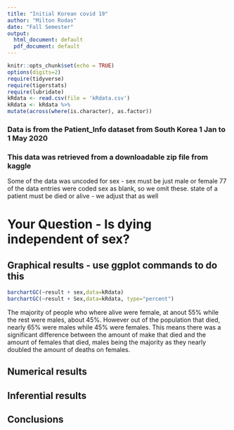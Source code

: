 ```yaml
---
title: "Initial Korean covid 19"
author: "Milton Rodas"
date: "Fall Semester"
output:
  html_document: default
  pdf_document: default
---
```


```r
knitr::opts_chunk$set(echo = TRUE)
options(digits=2)
require(tidyverse)
require(tigerstats)
require(lubridate)
kRdata <- read.csv(file = 'kRdata.csv')
kRdata <- kRdata %>%
mutate(across(where(is.character), as.factor))

```
### Data is from the Patient_Info dataset from South Korea 1 Jan to 1 May 2020
### This data was retrieved from a downloadable zip file from kaggle

Some of the data was uncoded for sex - sex must be just male or female
77 of the data entries were coded sex  as blank, so we omit these.
state of a patient must be died or alive - we adjust that as well   
  
# Your Question - Is dying independent of sex?






## Graphical results - use ggplot commands to do this  



  




```r
barchartGC(~result + sex,data=kRdata)
barchartGC(~result + Sex,data=kRdata, type="percent")

```

The majority of people who where alive were female, at anout 55% while the rest were males, about 45%. However out of the population that died, nearly 65% were males while 45% were females. This means there was a significant difference between the amount of make that died and the amount of females that died, males being the majority as they nearly doubled the amount of deaths on females.
  
## Numerical results


## Inferential results 




## Conclusions


